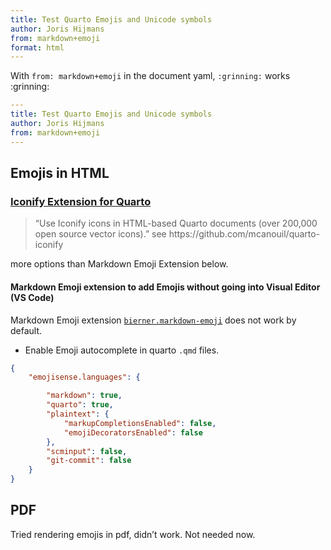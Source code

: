 ```yaml
---
title: Test Quarto Emojis and Unicode symbols
author: Joris Hijmans
from: markdown+emoji
format: html
---
```


With `from: markdown+emoji` in the document yaml, `:grinning:` works :grinning: 

````yaml
---
title: Test Quarto Emojis and Unicode symbols
author: Joris Hijmans
from: markdown+emoji
---
````




## Emojis in HTML

### [Iconify Extension for Quarto](https://github.com/mcanouil/quarto-iconify) 

> "Use Iconify icons in HTML-based Quarto documents (over 200,000 open source vector icons)."
see https://github.com/mcanouil/quarto-iconify


more options than Markdown Emoji Extension below.



#### Markdown Emoji extension to add Emojis without going into Visual Editor (VS Code)
Markdown Emoji extension [`bierner.markdown-emoji`](https://marketplace.visualstudio.com/items?itemName=bierner.markdown-emoji) does not work by default. 

- Enable Emoji autocomplete in quarto `.qmd` files.


```json
{
    "emojisense.languages": {

        "markdown": true,
        "quarto": true,
        "plaintext": {
            "markupCompletionsEnabled": false,
            "emojiDecoratorsEnabled": false
        },
        "scminput": false,
        "git-commit": false
    }
}
```

## PDF

Tried rendering emojis in pdf, didn't work. Not needed now. 